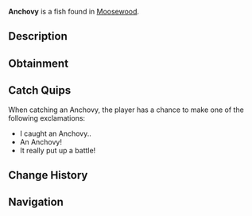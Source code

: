 {{FishInfobox
|image          = Anchovy.png
|rarity         = Common
|sea            = First Sea
|location       = [[Moosewood]]
|sublocation    = Saltwater
|sources        = Fishing Rod
|radar_location = 
|xp             = 20
|weather        = Clear
|time           = Day
|season         = Spring
|bait           = 
|base_weight    = 0.3
|base_value     = 30
|weight_range   = 0.2
|base_chance    = 100
|base_resil     = 100
}}
'''Anchovy''' is a {{Rarity|Common}} fish found in [[Moosewood]].

== Description ==
{{Description|Anchovies are extremely small and slender fish, with a silvery sheen. They are known for their schooling behaviour and are a common catch near Moosewood.|Bestiary Entry}}

== Obtainment ==
{{Description|Caught in all saltwater’s of Moosewood|Bestiary Hint}}
{{Fish Availability|
Moosewood/Docks
Moosewood/Seaweed and Mini-Island
Moosewood/Surrounding Ocean
|top_rods      = 
Leviathan's Fang Rod\228458.1\0;
Trident Rod\215632.52\13928.94;
Free Spirit Rod\214029.87\13992.91;
No-Life Rod\211923.84\32943.52;
Seraphic Rod\207983.03\20043.18;
Flimsy Rod\157854.06\18252.53;
Training Rod\171435.43\15496.99;
Resourceful Rod\190673.04\25679.82;
Nocturnal Rod\121032.09\144848.88;
Challenger's Rod\195375.1\33997.37;
Celestial Rod\190904.71\33991.39;
Tempest Rod\205079.99\33876.7;
Ice Warpers Rod\190138.08\33854.89;
Riptide Rod\190876.74\33356.16;
Frog Rod\165380.31\25653.41;
Ethereal Prism Rod\206688.66\0;
Rod Of The Forgotten Fang\198433.32\18302.24;
Rod Of The Exalted One\195914.55\0;
Rod Of The Depths\192763.68\16673.77;
Blazebringer Rod\191331.38\28235.68;
Depthseeker Rod\190977.43\25396.84;
Zeus Rod\190455.32\29791.84;
Verdant Shear Rod\189916.14\29456.26;
Avalanche Rod\180649.79\22794.1;
Volcanic Rod\173620.77\25298.23;
Steady Rod\85680.73\11743.45
|recommended   = Trident Rod
}}

== Catch Quips ==
When catching an Anchovy, the player has a chance to make one of the following exclamations:
* I caught an Anchovy..
* An Anchovy!
* It really put up a battle!

== Change History ==
{{Change History|{{subst:Current Version}}}}

== Navigation ==
{{Fish Navbox|Moosewood}}